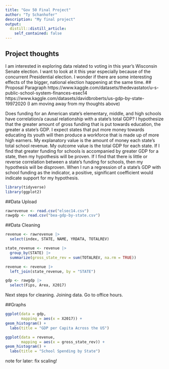 ```yaml
---
title: "Gov 50 Final Project"
author: "Ty Schanhofer"
description: "My final project"
output:
  distill::distill_article:
    self_contained: false
---
```




## Project thoughts

I am interested in exploring data related to voting in this year's Wisconsin Senate election. I want to look at it this year especially because of the concurrent Presidential election. I wonder if there are some interesting effects of the bigger, national election happening at the same time.
## Proposal Paragraph
https://www.kaggle.com/datasets/thedevastator/u-s-public-school-system-finances-esec14
https://www.kaggle.com/datasets/davidbroberts/us-gdp-by-state-19972020
  (I am moving away from my thoughts above) 
  
  Does funding for an American state's elementary, middle, and high schools have correlation/a causal relationship with a state's total GDP? I hypothesize that the greater amount of gross funding that is put towards education, the greater a state's GDP. I expect states that put more money towards educating its youth will then produce a workforce that is made up of more high earners. My explanatory value is the amount of money each state's total school revenue. My outcome value is the total GDP for each state. If I find that greater funding for schools is accompanied by greater GDP for a state, then my hypothesis will be proven. If I find that there is little or reverse correlation between a state's funding for schools, then my hypothesis will be disproven. When I run a regression of a state's GDP with school funding as the indicator, a positive, significant coefficient would indicate support for my hypothesis.
  

```r
library(tidyverse)
library(ggplot2)
```

  
##Data Upload
```r
rawrevenue <- read.csv("elsec14.csv")
rawgdp <- read.csv("bea-gdp-by-state.csv")
```

##Data Cleaning
```r
revenue <- rawrevenue |>
  select(index, STATE, NAME, YRDATA, TOTALREV)

state_revenue <- revenue |>
  group_by(STATE) |>
  summarize(gross_state_rev = sum(TOTALREV, na.rm = TRUE))

revenue <- revenue |>
  left_join(state_revenue, by = "STATE")

```


```r
gdp <- rawgdp |>
  select(Fips, Area, X2017)
```

Next steps for cleaning. Joining data. Go to office hours.

##Graphs

```r
ggplot(data = gdp,
       mapping = aes(x = X2017)) +
geom_histogram() +
  labs(title = "GDP per Capita Across the US")
```

```r
ggplot(data = revenue,
       mapping = aes(x = gross_state_rev)) +
geom_histogram() +
  labs(title = "School Spending by State")
```

note for later: fix scaling!









  